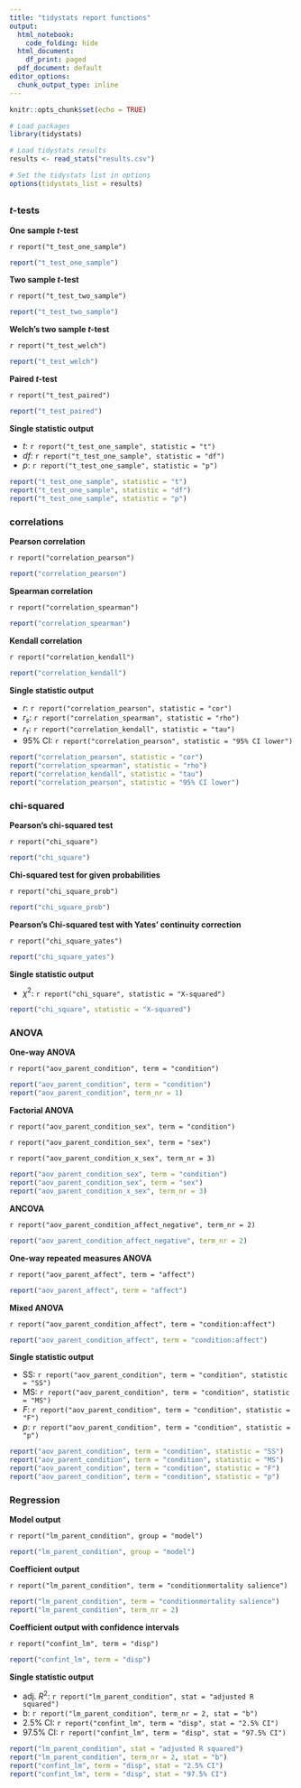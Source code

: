 ```yaml
---
title: "tidystats report functions"
output:
  html_notebook: 
    code_folding: hide
  html_document:
    df_print: paged
  pdf_document: default
editor_options: 
  chunk_output_type: inline
---
```


```r
knitr::opts_chunk$set(echo = TRUE)

# Load packages
library(tidystats)

# Load tidystats results
results <- read_stats("results.csv")

# Set the tidystats list in options
options(tidystats_list = results)
```

## {.tabset}

### *t*-tests

**One sample *t*-test**

`r report("t_test_one_sample")`

```r
report("t_test_one_sample")
```

**Two sample *t*-test**

`r report("t_test_two_sample")`

```r
report("t_test_two_sample")
```

**Welch's two sample *t*-test**

`r report("t_test_welch")`

```r
report("t_test_welch")
```

**Paired *t*-test**

`r report("t_test_paired")`

```r
report("t_test_paired")
```

**Single statistic output**

- *t*: `r report("t_test_one_sample", statistic = "t")`
- *df*: `r report("t_test_one_sample", statistic = "df")`
- *p*: `r report("t_test_one_sample", statistic = "p")`

```r
report("t_test_one_sample", statistic = "t")
report("t_test_one_sample", statistic = "df")
report("t_test_one_sample", statistic = "p")
```

### correlations

**Pearson correlation**

`r report("correlation_pearson")`

```r
report("correlation_pearson")
```

**Spearman correlation**

`r report("correlation_spearman")`

```r
report("correlation_spearman")
```

**Kendall correlation**

`r report("correlation_kendall")`

```r
report("correlation_kendall")
```

**Single statistic output**

- *r*: `r report("correlation_pearson", statistic = "cor")`
- *r*~*s*~: `r report("correlation_spearman", statistic = "rho")`
- *r*~$\tau$~: `r report("correlation_kendall", statistic = "tau")`
- 95% CI: `r report("correlation_pearson", statistic = "95% CI lower")`


```r
report("correlation_pearson", statistic = "cor")
report("correlation_spearman", statistic = "rho")
report("correlation_kendall", statistic = "tau")
report("correlation_pearson", statistic = "95% CI lower")
```

### chi-squared

**Pearson's chi-squared test**

`r report("chi_square")`

```r
report("chi_square")
```

**Chi-squared test for given probabilities**

`r report("chi_square_prob")`

```r
report("chi_square_prob")
```

**Pearson's Chi-squared test with Yates' continuity correction**

`r report("chi_square_yates")`

```r
report("chi_square_yates")
```

**Single statistic output**

- $\chi^2$: `r report("chi_square", statistic = "X-squared")`


```r
report("chi_square", statistic = "X-squared")
```

### ANOVA

**One-way ANOVA**

`r report("aov_parent_condition", term = "condition")`

<!-- `r report("aov_parent_condition", term_nr = 1)` -->

```r
report("aov_parent_condition", term = "condition")
report("aov_parent_condition", term_nr = 1)
```

**Factorial ANOVA**

`r report("aov_parent_condition_sex", term = "condition")`

`r report("aov_parent_condition_sex", term = "sex")`

`r report("aov_parent_condition_x_sex", term_nr = 3)`

```r
report("aov_parent_condition_sex", term = "condition")
report("aov_parent_condition_sex", term = "sex")
report("aov_parent_condition_x_sex", term_nr = 3)
```

**ANCOVA**

`r report("aov_parent_condition_affect_negative", term_nr = 2)`

```r
report("aov_parent_condition_affect_negative", term_nr = 2)
```

**One-way repeated measures ANOVA**

`r report("aov_parent_affect", term = "affect")`

```r
report("aov_parent_affect", term = "affect")
```

**Mixed ANOVA**

`r report("aov_parent_condition_affect", term = "condition:affect")`

```r
report("aov_parent_condition_affect", term = "condition:affect")
```

**Single statistic output**

- SS: `r report("aov_parent_condition", term = "condition", statistic = "SS")`
- MS: `r report("aov_parent_condition", term = "condition", statistic = "MS")`
- *F*: `r report("aov_parent_condition", term = "condition", statistic = "F")`
- *p*: `r report("aov_parent_condition", term = "condition", statistic = "p")`

```r
report("aov_parent_condition", term = "condition", statistic = "SS")
report("aov_parent_condition", term = "condition", statistic = "MS")
report("aov_parent_condition", term = "condition", statistic = "F")
report("aov_parent_condition", term = "condition", statistic = "p")
```

### Regression

**Model output**

`r report("lm_parent_condition", group = "model")`

```r
report("lm_parent_condition", group = "model")
```

**Coefficient output**

`r report("lm_parent_condition", term = "conditionmortality salience")`

<!-- `r report("lm_parent_condition", term_nr = 2)` -->

```r
report("lm_parent_condition", term = "conditionmortality salience")
report("lm_parent_condition", term_nr = 2)
```

**Coefficient output with confidence intervals**

`r report("confint_lm", term = "disp")`

```r
report("confint_lm", term = "disp")
```

**Single statistic output**

- adj. *R*^2^: `r report("lm_parent_condition", stat = "adjusted R squared")`
- b: `r report("lm_parent_condition", term_nr = 2, stat = "b")`
- 2.5% CI: `r report("confint_lm", term = "disp", stat = "2.5% CI")`
- 97.5% CI: `r report("confint_lm", term = "disp", stat = "97.5% CI")`

```r
report("lm_parent_condition", stat = "adjusted R squared")
report("lm_parent_condition", term_nr = 2, stat = "b")
report("confint_lm", term = "disp", stat = "2.5% CI")
report("confint_lm", term = "disp", stat = "97.5% CI")
```
